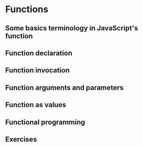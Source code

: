 # Functions

## Some basics terminology in JavaScript\'s function

## Function declaration

## Function invocation

## Function arguments and parameters

## Function as values

## Functional programming

## Exercises {-}

